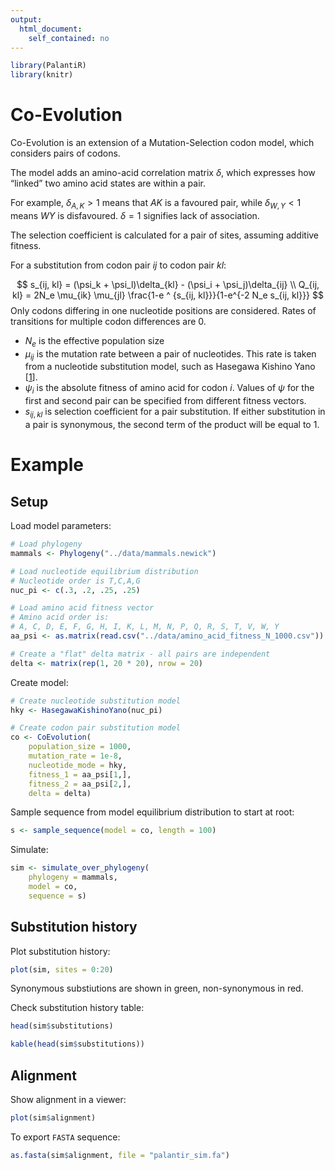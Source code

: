```yaml
---
output:
  html_document:
    self_contained: no
---
```


```r
library(PalantiR)
library(knitr)
```

# Co-Evolution

Co-Evolution is an extension of a Mutation-Selection codon model, which considers pairs of codons.

The model adds an amino-acid correlation matrix $\delta$, which expresses how "linked" two amino acid states are within a pair. 

For example, $\delta_{A, K} > 1$ means that $AK$ is a favoured pair, while $\delta_{W, Y} < 1$ means $WY$ is disfavoured. $\delta = 1$ signifies lack of association.

The selection coefficient is calculated for a pair of sites, assuming additive fitness.

For a substitution from codon pair $ij$ to codon pair $kl$:

$$
s_{ij, kl} = (\psi_k + \psi_l)\delta_{kl} - (\psi_i + \psi_j)\delta_{ij} \\
Q_{ij, kl} = 2N_e \mu_{ik} \mu_{jl} \frac{1-e ^ {s_{ij, kl}}}{1-e^{-2 N_e s_{ij, kl}}}
$$
Only codons differing in one nucleotide positions are considered. Rates of transitions for multiple codon differences are $0$.

* $N_e$ is the effective population size
* $\mu_{ij}$ is the mutation rate between a pair of nucleotides. This rate is taken from a nucleotide substitution model, such as Hasegawa Kishino Yano [[1](https://www.ncbi.nlm.nih.gov/pubmed/3934395)].
* $\psi_i$ is the absolute fitness of amino acid for codon $i$. Values of $\psi$ for the first and second pair can be specified from different fitness vectors.
* $s_{ij, kl}$ is selection coefficient for a pair substitution. If either substitution in a pair is synonymous, the second term of the product will be equal to $1$.

# Example

## Setup

Load model parameters:

```r
# Load phylogeny
mammals <- Phylogeny("../data/mammals.newick")

# Load nucleotide equilibrium distribution
# Nucleotide order is T,C,A,G
nuc_pi <- c(.3, .2, .25, .25)

# Load amino acid fitness vector
# Amino acid order is:
# A, C, D, E, F, G, H, I, K, L, M, N, P, Q, R, S, T, V, W, Y
aa_psi <- as.matrix(read.csv("../data/amino_acid_fitness_N_1000.csv"))

# Create a "flat" delta matrix - all pairs are independent
delta <- matrix(rep(1, 20 * 20), nrow = 20)
```

Create model:

```r
# Create nucleotide substitution model
hky <- HasegawaKishinoYano(nuc_pi)

# Create codon pair substitution model
co <- CoEvolution(
    population_size = 1000,
    mutation_rate = 1e-8,
    nucleotide_mode = hky,
    fitness_1 = aa_psi[1,],
    fitness_2 = aa_psi[2,],
    delta = delta)
```

Sample sequence from model equilibrium distribution to start at root:

```r
s <- sample_sequence(model = co, length = 100)
```

Simulate:

```r
sim <- simulate_over_phylogeny(
    phylogeny = mammals,
    model = co,
    sequence = s)
```

## Substitution history

Plot substitution history:

```r
plot(sim, sites = 0:20)
```

Synonymous substiutions are shown in green, non-synonymous in red.

Check substitution history table:

```r
head(sim$substitutions)
```
```r
kable(head(sim$substitutions))
```

## Alignment

Show alignment in a viewer:

```r
plot(sim$alignment)
```

To export `FASTA` sequence:

```r
as.fasta(sim$alignment, file = "palantir_sim.fa")
```

